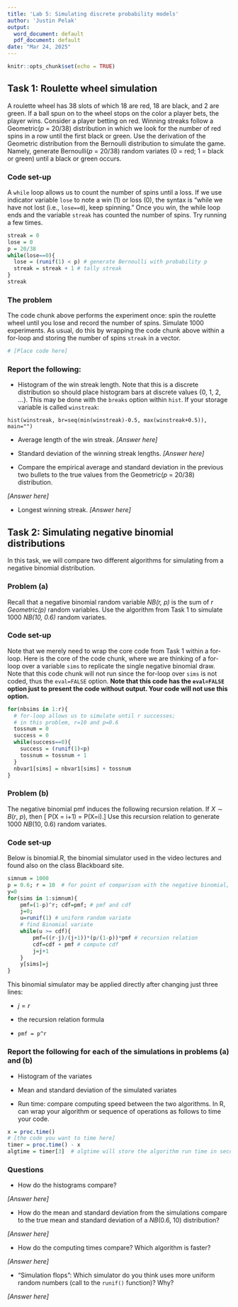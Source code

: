 ```yaml
---
title: 'Lab 5: Simulating discrete probability models'
author: 'Justin Pelak'
output:
  word_document: default
  pdf_document: default
date: "Mar 24, 2025"
---
```


```r
knitr::opts_chunk$set(echo = TRUE)
```

## Task 1: Roulette wheel simulation
A roulette wheel has 38 slots of which 18 are red, 18 are black, and 2 are green. If a ball spun on to the wheel stops on the color a player bets, the player wins. Consider a player betting on red. Winning streaks follow a Geometric(*p* = 20/38) distribution in which we look for the number of red spins in a row until the first black or green. Use the derivation of the Geometric distribution from the Bernoulli distribution to simulate the game. Namely, generate Bernoulli(*p* = 20/38) random variates (0 = red; 1 = black or green) until a black or green occurs. 

### Code set-up
A `while` loop allows us to count the number of spins until a loss.  If we use indicator variable `lose` to note a win (1) or loss (0), the syntax is "while we have not lost (i.e., `lose==0`), keep spinning."  Once you win, the while loop ends and the variable `streak` has counted the number of spins.  Try running a few times.
```r
streak = 0
lose = 0
p = 20/38
while(lose==0){
  lose = (runif(1) < p) # generate Bernoulli with probability p
  streak = streak + 1 # tally streak
}
streak
```

### The problem
The code chunk above performs the experiment once: spin the roulette wheel until you lose and record the number of spins.  Simulate 1000 experiments.  As usual, do this by wrapping the code chunk above within a for-loop and storing the number of spins `streak` in a vector.
```r
# [Place code here]
```

### Report the following:

* Histogram of the win streak length.  Note that this is a discrete distribution so should place histogram bars at discrete values {0, 1, 2, ...}.  This may be done with the `breaks` option within `hist`.  If your storage variable is called `winstreak`:

`hist(winstreak, br=seq(min(winstreak)-0.5, max(winstreak+0.5)), main="")`

* Average length of the win streak. *[Answer here]*

* Standard deviation of the winning streak lengths. *[Answer here]*

* Compare the empirical average and standard deviation in the previous two bullets to the true values from the Geometric(*p* = 20/38) distribution.

*[Answer here]*

* Longest winning streak. *[Answer here]*

\vfill

## Task 2: Simulating negative binomial distributions

In this task, we will compare two different algorithms for simulating from a negative binomial distribution.

### Problem (a)
Recall that a negative binomial random variable *NB(r, p)* is the sum of *r Geometric(p)* random variables.  Use the algorithm from Task 1 to simulate 1000 *NB(10, 0.6)* random variates.

### Code set-up
Note that we merely need to wrap the core code from Task 1 within a for-loop.  Here is the core of the code chunk, where we are thinking of a for-loop over a variable `sims` to replicate the single negative binomial draw.  Note that this code chunk will not run since the for-loop over `sims` is not coded, thus the `eval=FALSE` option.  **Note that this code has the `eval=FALSE` option just to present the code without output.  Your code will not use this option.**

```r
for(nbsims in 1:r){
  # for-loop allows us to simulate until r successes;
  # in this problem, r=10 and p=0.6
  tossnum = 0
  success = 0
  while(success==0){
    success = (runif(1)<p)
    tossnum = tossnum + 1
  }
  nbvar1[sims] = nbvar1[sims] + tossnum
}
```


### Problem (b)
The negative binomial pmf induces the following recursion relation.  If $X \sim B(r,\ p)$, then
\[ P(X = i+1) = \frac{i(1-p)}{(i+1-r)} \cdot P(X=i).\]
Use this recursion relation to generate 1000 $NB(10,\ 0.6)$ random variates.

### Code set-up
Below is binomial.R, the binomial simulator used in the video lectures and found also on the class Blackboard site.  

```r
simnum = 1000
p = 0.6; r = 10  # for point of comparison with the negative binomial, we will use r here
y=0
for(sims in 1:simnum){
	pmf=(1-p)^r; cdf=pmf; # pmf and cdf
	j=0;
	u=runif(1) # uniform random variate
	# find Binomial variate
	while(u >= cdf){
		pmf=((r-j)/(j+1))*(p/(1-p))*pmf # recursion relation
		cdf=cdf + pmf # compute cdf
		j=j+1
	}
	y[sims]=j
}
```

This binomial simulator may be applied directly after changing just three lines: 

* $j=r$

* the recursion relation formula

* `pmf = p^r`

### Report the following for each of the simulations in problems (a) and (b)

* Histogram of the variates

* Mean and standard deviation of the simulated variates

* Run time: compare computing speed between the two algorithms.  In R, can wrap your algorithm or sequence of operations as follows to time your code.
```r
x = proc.time()
# [the code you want to time here]
timer = proc.time() - x
algtime = timer[3]  # algtime will store the algorithm run time in seconds
```

### Questions

* How do the histograms compare?

*[Answer here]*

* How do the mean and standard deviation from the simulations compare to the true mean and standard deviation of a $NB(0.6,\ 10)$ distribution?

*[Answer here]*

* How do the computing times compare?  Which algorithm is faster?

*[Answer here]*

* "Simulation flops": Which simulator do you think uses more uniform random numbers (call to the `runif()` function)?  Why?

*[Answer here]*